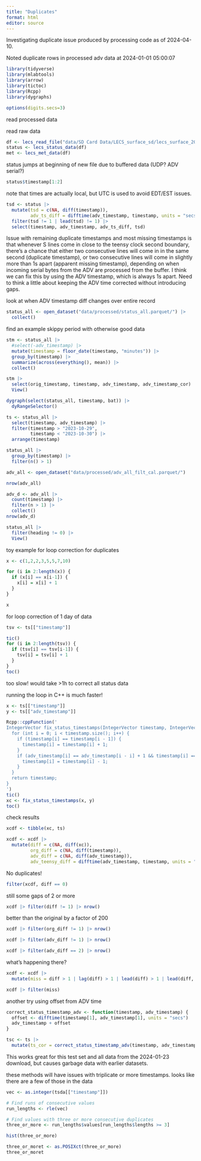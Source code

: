 ```yaml
---
title: "Duplicates"
format: html
editor: source
---
```


Investigating duplicate issue produced by processing code as of 2024-04-10.

Noted duplicate rows in processed adv data at 2024-01-01 05:00:07

```r
library(tidyverse)
library(mlabtools)
library(arrow)
library(tictoc)
library(Rcpp)
library(dygraphs)

options(digits.secs=3)
```

read processed data

read raw data

```r
df <- lecs_read_file("data/SD Card Data/LECS_surface_sd/lecs_surface_2024-01-23/2024_01_01_00_13_27.txt")
status <- lecs_status_data(df)
met <- lecs_met_data(df)
```

status jumps at beginning of new file due to buffered data (UDP? ADV serial?)

```r
status$timestamp[1:2]
```

note that times are actually local, but UTC is used to avoid EDT/EST issues.

```r
tsd <- status |> 
  mutate(tsd = c(NA, diff(timestamp)),
         adv_ts_diff = difftime(adv_timestamp, timestamp, units = "secs")) |> 
  filter(tsd != 1 | lead(tsd) != 1) |> 
  select(timestamp, adv_timestamp, adv_ts_diff, tsd)
```

Issue with remaining duplicate timestamps and most missing timestamps is 
that whenever S lines come in close to the teensy clock second boundary,
there's a chance that either two consecutive lines will come in
in the same second (duplicate timestamp), 
or two consecutive lines will come in slightly more than 1s apart 
(apparent missing timestamp), 
depending on when incoming serial bytes from the ADV are processed from the buffer.
I think we can fix this by using the ADV timestamp, which is always 1s apart. 
Need to think a little about keeping the ADV time corrected without introducing gaps.

look at when ADV timestamp diff changes over entire record

```r
status_all <- open_dataset("data/processed/status_all.parquet/") |> 
  collect()
```

find an example skippy period with otherwise good data

```r
stm <- status_all |> 
  #select(-adv_timestamp) |> 
  mutate(timestamp = floor_date(timestamp, "minutes")) |> 
  group_by(timestamp) |> 
  summarize(across(everything(), mean)) |> 
  collect()

stm |> 
  select(orig_timestamp, timestamp, adv_timestamp, adv_timestamp_cor) |> 
  View()
```

```r
dygraph(select(status_all, timestamp, bat)) |> 
  dyRangeSelector()
```

```r
ts <- status_all |> 
  select(timestamp, adv_timestamp) |> 
  filter(timestamp > "2023-10-29", 
         timestamp < "2023-10-30") |> 
  arrange(timestamp)
```

```r
status_all |> 
  group_by(timestamp) |> 
  filter(n() > 1)
```

```r
adv_all <- open_dataset("data/processed/adv_all_filt_cal.parquet/") 

nrow(adv_all)

adv_d <- adv_all |> 
  count(timestamp) |> 
  filter(n > 1) |> 
  collect()
nrow(adv_d)
```

```r
status_all |> 
  filter(heading != 0) |> 
  View()
```

toy example for loop correction for duplicates

```r
x <- c(1,2,2,3,5,5,7,10)

for (i in 2:length(x)) {
  if (x[i] == x[i-1]) {
    x[i] = x[i] + 1
  }  
}

x
```

for loop correction of 1 day of data


```r
tsv <- ts[["timestamp"]]

tic()
for (i in 2:length(tsv)) {
  if (tsv[i] == tsv[i-1]) {
    tsv[i] = tsv[i] + 1
  }
}
toc()
```
too slow! would take >1h to correct all status data

running the loop in C++ is much faster!

```r
x <- ts[["timestamp"]]
y <- ts[["adv_timestamp"]]

Rcpp::cppFunction('
IntegerVector fix_status_timestamps(IntegerVector timestamp, IntegerVector adv_timestamp) {
  for (int i = 0; i < timestamp.size(); i++) {
    if (timestamp[i] == timestamp[i - 1]) {
      timestamp[i] = timestamp[i] + 1;
    }
    if (adv_timestamp[i] == adv_timestamp[i - i] + 1 && timestamp[i] == timestamp[i - 1] + 2) {
      timestamp[i] = timestamp[i] - 1;
    }
  }
  return timestamp;
}
')
tic()
xc <- fix_status_timestamps(x, y)
toc()
```

check results

```r
xcdf <- tibble(xc, ts)

xcdf <- xcdf |> 
  mutate(diff = c(NA, diff(xc)),
         org_diff = c(NA, diff(timestamp)),
         adv_diff = c(NA, diff(adv_timestamp)),
         adv_teensy_diff = difftime(adv_timestamp, timestamp, units = "secs"))
```

No duplicates!

```r
filter(xcdf, diff == 0)
```

still some gaps of 2 or more

```r
xcdf |> filter(diff != 1) |> nrow()
```

better than the original by a factor of 200

```r
xcdf |> filter(org_diff != 1) |> nrow()
```

```r
xcdf |> filter(adv_diff != 1) |> nrow()
```

```r
xcdf |> filter(adv_diff == 2) |> nrow()
```
what's happening there?

```r
xcdf <- xcdf |> 
  mutate(miss = diff > 1 | lag(diff) > 1 | lead(diff) > 1 | lead(diff, 2) > 1)

xcdf |> filter(miss)
```

another try using offset from ADV time

```r
correct_status_timestamp_adv <- function(timestamp, adv_timestamp) {
  offset <- difftime(timestamp[1], adv_timestamp[1], units = "secs")
  adv_timestamp + offset
}

tsc <- ts |> 
  mutate(ts_cor = correct_status_timestamp_adv(timestamp, adv_timestamp))
```

This works great for this test set and all data from the 2024-01-23 download,
but causes garbage data with earlier datasets.

these methods will have issues with triplicate or more timestamps.
looks like there are a few of those in the data

```r
vec <- as.integer(tsda[["timestamp"]])

# Find runs of consecutive values
run_lengths <- rle(vec)

# Find values with three or more consecutive duplicates
three_or_more <- run_lengths$values[run_lengths$lengths >= 3]

hist(three_or_more)

three_or_moret <- as.POSIXct(three_or_more)
three_or_moret
```